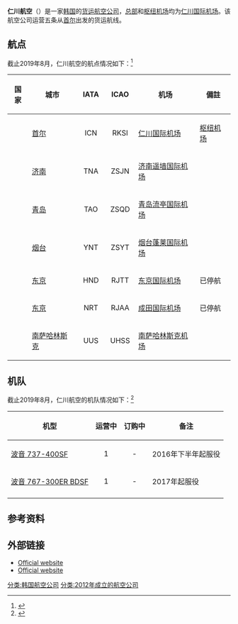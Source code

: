 {{Infobox airline
|airline = 仁川航空 <br> {{lang|ko|에어인천}} <br> Air Incheon
|logo =HL8291 - Air Incheon - Boeing 737-4Y0(SF) - ICN (16465974796).jpg
|logo_size = 250px
|IATA = KJ
|ICAO = AIH
|callsign = AIR INCHEON
|parent = 
|subsidiary =
|founded = 2012年2月24日
|commenced = 2013年3月2日
|headquarters =  [[仁川国际机场|仁川国际机场]]
|key_people =
|bases = [[韓國|韓國]][[仁川国际机场|仁川国际机场]]
|focus_cities =
|frequent_flyer =
|lounge = 
|alliance = 
|subsidiaries =  
|fleet_size = 2
|destinations = 5
|website = [https://web.archive.org/web/20140516154909/http://www.air-incheon.com/en/ www.air-incheon.com]
}}

'''仁川航空'''（{{lang-ko|에어인천}}）是一家[[韩国|韩国]]的[[货运|货运]][[航空公司|航空公司]]，[[总部|总部]]和[[枢纽机场|枢纽机场]]均为[[仁川国际机场|仁川国际机场]]。该航空公司运营五条从[[首尔|首尔]]出发的货运航线。

==航点==
截止2019年8月，仁川航空的航点情况如下：<ref>{{Cite web |url=http://www.air-incheon.com/en/sch.html?ffid=2-1 |title=Air Incheon Scheduled Flights |accessdate=2016-10-18 |archive-date=2014-07-13 |archive-url=https://web.archive.org/web/20140713014810/http://www.air-incheon.com/en/sch.html?ffid=2-1 |dead-url=no }}</ref>

{|class="sortable wikitable toccolours"
|-
! 国家
! 城市
! style="width:50px;"|IATA
! style="width:50px;"|ICAO
! 机场
! 備註
|-style="background:#fada5e;"
|{{KOR}}||[[首尔|首尔]]||align=center|ICN||align=center|RKSI||[[仁川国际机场|仁川国际机场]] || [[枢纽机场|枢纽机场]]
|-
|{{CHN}}||[[济南|济南]]||align=center|TNA||align=center|ZSJN||[[济南遥墙国际机场|济南遥墙国际机场]]
|-
|{{CHN}}||[[青岛|青岛]]||align=center|TAO||align=center|ZSQD||[[青岛流亭国际机场|青岛流亭国际机场]]
|-
|{{CHN}}||[[烟台|烟台]]||align=center|YNT||align=center|ZSYT||[[烟台蓬莱国际机场|烟台蓬莱国际机场]]
|-
|{{JPN}}||[[东京|东京]]||align=center|HND||align=center|RJTT||[[东京国际机场|东京国际机场]] || 已停航
|-
|{{JPN}}||[[东京|东京]]||align=center|NRT||align=center|RJAA||[[成田国际机场|成田国际机场]] || 已停航
|-
|{{RUS}}||[[南萨哈林斯克|南萨哈林斯克]]||align=center|UUS||align=center|UHSS||[[南萨哈林斯克机场|南萨哈林斯克机场]]
|}

==机队==
截止2019年8月，仁川航空的机队情况如下：<ref>{{cite journal|title=Global Airline Guide 2019 (Part One)|journal=Airliner World|issue=November 2019|page=19}}</ref>

{| class="wikitable" style="margin:0.5em auto"
|- 
!机型
!运营中
!订购中
!备注
|-
| [[波音737|波音 737-400SF]]
|align=center|1
|align=center| -
|2016年下半年起服役
|-
| [[波音767|波音 767-300ER BDSF]]
|align=center|1
|align=center| -
|2017年起服役
|-
|}

==参考资料==
{{reflist}}

==外部链接==
{{commonscat|Air Incheon}}
*[https://web.archive.org/web/20140516154909/http://www.air-incheon.com/en/ Official website] {{en icon}}
*[https://web.archive.org/web/20140117015015/http://www.air-incheon.com/ko/ Official website] {{ko icon}}

{{韩国航空公司}}
[[分类:韩国航空公司|分类:韩国航空公司]]
[[分类:2012年成立的航空公司|分类:2012年成立的航空公司]]